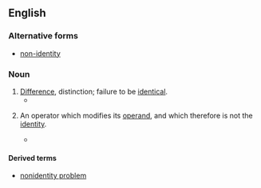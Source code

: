 ==English==
===Alternative forms===
*[[non-identity]]

===Noun===
{{en-noun|nonidentit|ies}}

#[[difference|Difference]], distinction; failure to be [[identical]].
#*{{quote-book|1993|Ordway Hilton|Scientific Examination of Questioned Documents|url=http://books.google.com/books?id=-exqdS1GIHEC&pg=RA1-PA10|page=395|isbn=0849395100
|passage=No scientific examiner would select only chance variations to establish '''nonidentity''' of two specimens when the fundamental points of identification stamp them as originating at a single source.}}
# {{context|mathematics|lang=en}} An operator which modifies its [[operand]], and which therefore is not the [[identity]].
#*{{quote-book|1995|Thomas A. Whitelaw|Introduction to Abstract Algebra|url=http://books.google.com/books?id=f2hyf0QoB_0C|isbn=0751401471|page=99|passage=Moreover, in a group of prime order ''p'', every '''non-identity''' element (i.e. every element other than 1) has period ''p''.}}

====Derived terms====
*[[nonidentity problem]]